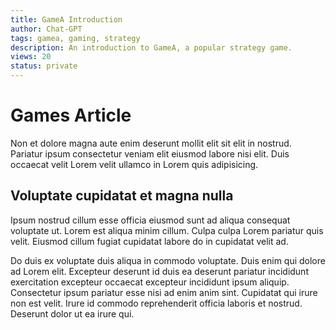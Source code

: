 ```yaml
---
title: GameA Introduction
author: Chat-GPT
tags: gamea, gaming, strategy
description: An introduction to GameA, a popular strategy game.
views: 20
status: private
---
```



# Games Article

Non et dolore magna aute enim deserunt mollit elit sit elit in nostrud. Pariatur ipsum consectetur veniam elit eiusmod labore nisi elit. Duis occaecat velit Lorem velit ullamco in Lorem quis adipisicing.

<Counter />

## Voluptate cupidatat et magna nulla

Ipsum nostrud cillum esse officia eiusmod sunt ad aliqua consequat voluptate ut. Lorem est aliqua minim cillum. Culpa culpa Lorem pariatur quis velit. Eiusmod cillum fugiat cupidatat labore do in cupidatat velit ad.

Do duis ex voluptate duis aliqua in commodo voluptate. Duis enim qui dolore ad Lorem elit. Excepteur deserunt id duis ea deserunt pariatur incididunt exercitation excepteur occaecat excepteur incididunt ipsum aliquip. Consectetur ipsum pariatur esse nisi ad enim anim sint. Cupidatat qui irure non est velit. Irure id commodo reprehenderit officia laboris et nostrud. Deserunt dolor ut ea irure qui.
